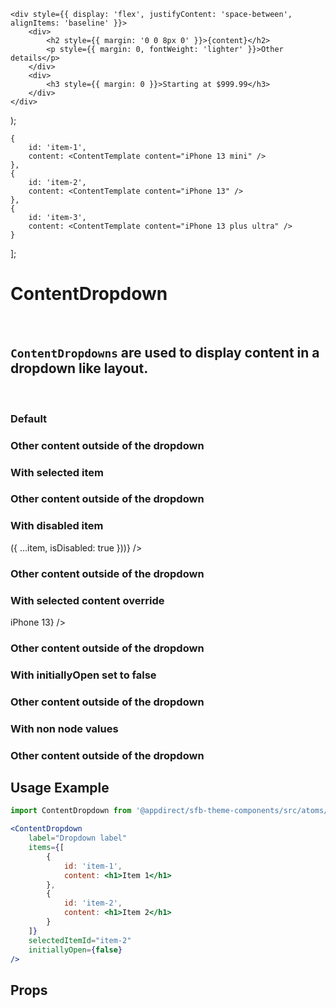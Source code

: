
    <div style={{ display: 'flex', justifyContent: 'space-between', alignItems: 'baseline' }}>
        <div>
            <h2 style={{ margin: '0 0 8px 0' }}>{content}</h2>
            <p style={{ margin: 0, fontWeight: 'lighter' }}>Other details</p>
        </div>
        <div>
            <h3 style={{ margin: 0 }}>Starting at $999.99</h3>
        </div>
    </div>
);

    {
        id: 'item-1',
        content: <ContentTemplate content="iPhone 13 mini" />
    },
    {
        id: 'item-2',
        content: <ContentTemplate content="iPhone 13" />
    },
    {
        id: 'item-3',
        content: <ContentTemplate content="iPhone 13 plus ultra" />
    }
];

<Meta title="Atoms (Preview)/ContentDropdown" component={ContentDropdown} />

# ContentDropdown
<br />

## `ContentDropdowns` are used to display content in a dropdown like layout.
<br />

### Default
<Canvas>
    <Story name="Default">
        <ContentDropdown
            label="Dropdown label"
            items={items}
        />
        <h3>Other content outside of the dropdown</h3>
    </Story>
</Canvas>


### With selected item
<Canvas>
    <Story name="With selected item">
        <ContentDropdown
            label="Dropdown label"
            items={items}
            selectedItemId="item-2"
        />
        <h3>Other content outside of the dropdown</h3>
    </Story>
</Canvas>

### With disabled item
<Canvas>
    <Story name="With disabled items">
        <ContentDropdown
            label="Dropdown label"
            items={items.map(item => ({ ...item, isDisabled: true }))}
        />
        <h3>Other content outside of the dropdown</h3>
    </Story>
</Canvas>

### With selected content override
<Canvas>
    <Story name="With selected content override">
        <ContentDropdown
            label="Dropdown label"
            items={items}
            selectedItemId="item-2"
            selectedItemContentOverride={<h2 style={{ margin: 0 }}>iPhone 13</h2>}
        />
        <h3>Other content outside of the dropdown</h3>
    </Story>
</Canvas>

### With initiallyOpen set to false
<Canvas>
    <Story name="With initiallyOpen set to false">
        <ContentDropdown
            label="Dropdown label"
            items={items}
            selectedItemId="item-2"
            initiallyOpen={false}
        />
        <h3>Other content outside of the dropdown</h3>
    </Story>
</Canvas>

### With non node values
<Canvas>
    <Story name="With non node values">
        <ContentDropdown
            label="Dropdown label"
            items={[
                {
                    id: '1',
                    content: 123
                },
                {
                    id: '2',
                    content: 'A string'
                },
                {
                    id: '3',
                    content: undefined
                },
                {
                    id: '3',
                    content: null
                }
            ]}
        />
        <h3>Other content outside of the dropdown</h3>
    </Story>
</Canvas>

## Usage Example

```jsx
import ContentDropdown from '@appdirect/sfb-theme-components/src/atoms/content-dropdown/ContentDropdown';

<ContentDropdown
    label="Dropdown label"
    items={[
        {
            id: 'item-1',
            content: <h1>Item 1</h1>
        },
        {
            id: 'item-2',
            content: <h1>Item 2</h1>
        }
    ]}
    selectedItemId="item-2"
    initiallyOpen={false}
/>

```
## Props

<ArgsTable of={ContentDropdown} />
